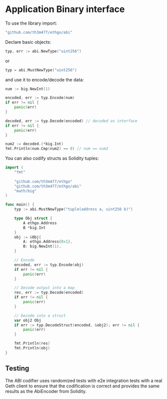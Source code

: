 
# Application Binary interface

To use the library import:

```go
"github.com/th3m477/ethgo/abi"
```

Declare basic objects:

```go
typ, err := abi.NewType("uint256")
```

or 

```go
typ = abi.MustNewType("uint256")
```

and use it to encode/decode the data:

```go
num := big.NewInt(1)

encoded, err := typ.Encode(num)
if err != nil {
    panic(err)
}

decoded, err := typ.Decode(encoded) // decoded as interface
if err != nil {
    panic(err)
}

num2 := decoded.(*big.Int)
fmt.Println(num.Cmp(num2) == 0) // num == num2
```

You can also codify structs as Solidity tuples:

```go
import (
	"fmt"
    
	"github.com/th3m477/ethgo"
	"github.com/th3m477/ethgo/abi"
	"math/big"
)

func main() {
	typ := abi.MustNewType("tuple(address a, uint256 b)")

	type Obj struct {
		A ethgo.Address
		B *big.Int
	}
	obj := &Obj{
		A: ethgo.Address{0x1},
		B: big.NewInt(1),
	}

	// Encode
	encoded, err := typ.Encode(obj)
	if err != nil {
		panic(err)
	}

	// Decode output into a map
	res, err := typ.Decode(encoded)
	if err != nil {
		panic(err)
	}

	// Decode into a struct
	var obj2 Obj
	if err := typ.DecodeStruct(encoded, &obj2); err != nil {
		panic(err)
	}

	fmt.Println(res)
	fmt.Println(obj)
}
```

## Testing

The ABI codifier uses randomized tests with e2e integration tests with a real Geth client to ensure that the codification is correct and provides the same results as the AbiEncoder from Solidity. 
